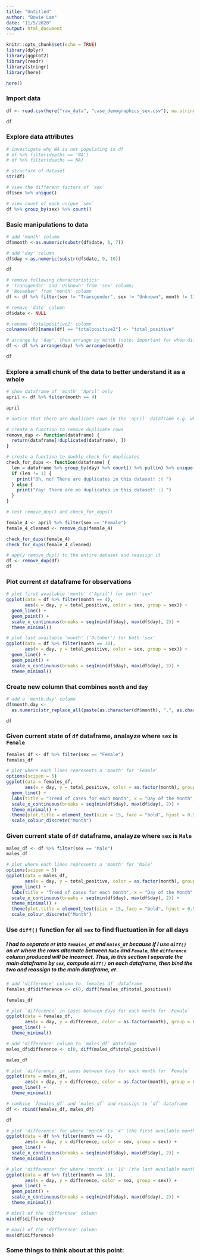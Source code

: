 ```yaml
---
title: "Untitled"
author: "Bowie Lam"
date: "11/5/2020"
output: html_document
---
```


```r
knitr::opts_chunk$set(echo = TRUE)
library(dplyr)
library(ggplot2)
library(readr)
library(stringr)
library(here)
```

```r
here()
```

### Import data

```r
df <- read.csv(here("raw_data", "case_demographics_sex.csv"), na.strings = c("", ".", "NA", " ", "None"))

df
```

### Explore data attributes

```r
# investigate why NA is not populating in df
# df %>% filter(deaths == 'NA')
# df %>% filter(deaths == NA)
```

```r
# structure of dataset
str(df)
```

```r
# view the different factors of `sex`
df$sex %>% unique()
```

```r
# view count of each unique `sex`
df %>% group_by(sex) %>% count()
```

### Basic manipulations to data

```r
# add 'month' column
df$month <-as.numeric(substr(df$date, 6, 7))

# add 'day' column
df$day <-as.numeric(substr(df$date, 9, 10))

df
```

```r
# remove following characteristics: 
# 'Transgender' and 'Unknown' from 'sex' column; 
# 'November' from 'month' column
df <- df %>% filter(sex != "Transgender", sex != "Unknown", month != 11)

# remove 'date' column
df$date <- NULL

# rename 'totalpositive2' column
colnames(df)[names(df) == "totalpositive2"] <- "total_positive"

# arrange by 'day', then arrange by month (note: important for when diff() is used later on)
df <- df %>% arrange(day) %>% arrange(month)

df
```

### Explore a small chunk of the data to better understand it as a whole

```r
# show dataframe of 'month' 'April' only
april <- df %>% filter(month == 4)

april
```

```r
# notice that there are duplicate rows in the 'april' dataframe e.g. where month = 4 and day = 10

# create a function to remove duplicate rows
remove_dup <- function(dataframe) {
  return(dataframe[!duplicated(dataframe), ])
}

# create a function to double check for duplicates
check_for_dups <- function(dataframe) {
  len = dataframe %>% group_by(day) %>% count() %>% pull(n) %>% unique() %>% length()
  if (len != 1) {
    print("Oh, no! There are duplicates in this dataset! :( ")
  } else {
    print("Yay! There are no duplicates in this dataset! :) ")
  }
}
```

```r
# test remove_dup() and check_for_dups()

female_4 <- april %>% filter(sex == "Female")
female_4_cleaned <- remove_dup(female_4)

check_for_dups(female_4)
check_for_dups(female_4_cleaned)
```

```r
# apply remove_dup() to the entire dataset and reassign it
df <- remove_dup(df)
df
```

### Plot current `df` dataframe for observations

```r
# plot first available 'month' ('April') for both 'sex'
ggplot(data = df %>% filter(month == 4), 
       aes(x = day, y = total_positive, color = sex, group = sex)) +
  geom_line() +
  geom_point() +
  scale_x_continuous(breaks = seq(min(df$day), max(df$day), 2)) +
  theme_minimal()
```

```r
# plot last available 'month' ('October') for both 'sex'
ggplot(data = df %>% filter(month == 10), 
       aes(x = day, y = total_positive, color = sex, group = sex)) +
  geom_line() +
  geom_point() +
  scale_x_continuous(breaks = seq(min(df$day), max(df$day), 2)) +
  theme_minimal()
```

### Create new column that combines `month` and `day`

```r
# add a 'month.day' column
df$month.day <- 
  as.numeric(str_replace_all(paste(as.character(df$month), ".", as.character(df$day)), fixed(" "), ""))

df
```

### Given current state of `df` dataframe, analayze where `sex` is `Female`

```r
females_df <- df %>% filter(sex == "Female")
females_df
```

```r
# plot where each lines represents a 'month' for 'Female'
options(scipen = 5)
ggplot(data = females_df, 
       aes(x = day, y = total_positive, color = as.factor(month), group = month)) +
  geom_line() +
  labs(title = "Trend of cases for each month", x = "Day of the Month", y = "Number of Positive Cases") +
  scale_x_continuous(breaks = seq(min(df$day), max(df$day), 2)) +
  theme_minimal() +
  theme(plot.title = element_text(size = 15, face = "bold", hjust = 0.5)) + # legend.position = "none"
  scale_colour_discrete("Month")
```

### Given current state of `df` dataframe, analayze where `sex` is `Male`

```r
males_df <- df %>% filter(sex == "Male")
males_df
```

```r
# plot where each lines represents a 'month' for 'Male'
options(scipen = 5)
ggplot(data = males_df, 
       aes(x = day, y = total_positive, color = as.factor(month), group = month)) +
  geom_line() +
  labs(title = "Trend of cases for each month", x = "Day of the Month", y = "Number of Positive Cases") +
  scale_x_continuous(breaks = seq(min(df$day), max(df$day), 2)) +
  theme_minimal() +
  theme(plot.title = element_text(size = 15, face = "bold", hjust = 0.5)) + # legend.position = "none"
  scale_colour_discrete("Month")
```

### Use `diff()` function for all `sex` to find fluctuation in for all days

##### I had to separate `df` into `females_df` and `males_df` because if I use `diff()` on `df` where the rows alternate between `Male` and `Female`, the `difference` column produced will be incorrect. Thus, in this section I separate the main dataframe by `sex`, compute `diff()` on each dataframe, then bind the two and reassign to the main dataframe, `df`.

```r
# add 'difference' column to `females_df` dataframe
females_df$difference <- c(0, diff(females_df$total_positive))

females_df
```

```r
# plot `difference` in cases between days for each month for `Female`
ggplot(data = females_df, 
       aes(x = day, y = difference, color = as.factor(month), group = month)) +
  geom_line() +
  theme_minimal()
```

```r
# add 'difference' column to `males_df` dataframe
males_df$difference <- c(0, diff(males_df$total_positive))

males_df
```

```r
# plot `difference` in cases between days for each month for `Female`
ggplot(data = males_df, 
       aes(x = day, y = difference, color = as.factor(month), group = month)) +
  geom_line() +
  theme_minimal()
```

```r
# combine `females_df` and `males_df` and reassign to `df` dataframe
df <- rbind(females_df, males_df)

df
```

```r
# plot 'difference' for where 'month' is '4' (the first available month) between all 'sex' 
ggplot(data = df %>% filter(month == 4), 
       aes(x = day, y = difference, color = sex, group = sex)) +
  geom_line() +
  scale_x_continuous(breaks = seq(min(df$day), max(df$day), 2)) +
  theme_minimal()
```

```r
# plot 'difference' for where 'month' is '10' (the last available month) between all 'sex' 
ggplot(data = df %>% filter(month == 10), 
       aes(x = day, y = difference, color = sex, group = sex)) +
  geom_line() +
  geom_point() +
  scale_x_continuous(breaks = seq(min(df$day), max(df$day), 2)) +
  theme_minimal()
```

```r
# min() of the 'difference' column
min(df$difference)

# max() of the 'difference' column
max(df$difference)
```

### Some things to think about at this point:





